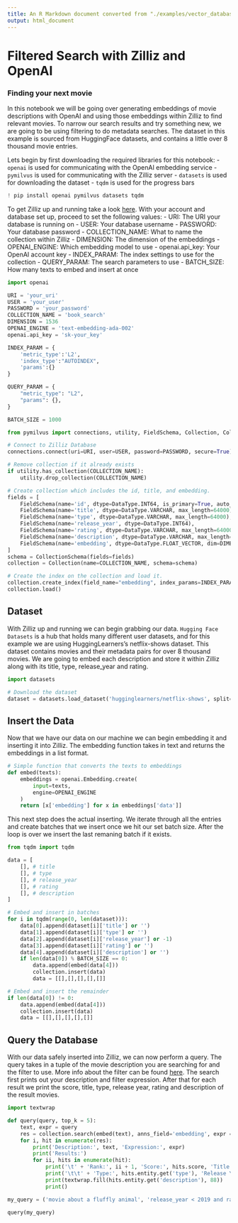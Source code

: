 ```yaml
---
title: An R Markdown document converted from "./examples/vector_databases/zilliz/Filtered_search_with_Zilliz_and_OpenAI.ipynb"
output: html_document
---
```


# Filtered Search with Zilliz and OpenAI
### Finding your next movie

In this notebook we will be going over generating embeddings of movie descriptions with OpenAI and using those embeddings within Zilliz to find relevant movies. To narrow our search results and try something new, we are going to be using filtering to do metadata searches. The dataset in this example is sourced from HuggingFace datasets, and contains a little over 8 thousand movie entries.

Lets begin by first downloading the required libraries for this notebook:
- `openai` is used for communicating with the OpenAI embedding service
- `pymilvus` is used for communicating with the Zilliz server
- `datasets` is used for downloading the dataset
- `tqdm` is used for the progress bars

```python
! pip install openai pymilvus datasets tqdm
```

To get Zilliz up and running take a look [here](https://zilliz.com/doc/quick_start). With your account and database set up, proceed to set the following values:
- URI: The URI your database is running on
- USER: Your database username
- PASSWORD: Your database password
- COLLECTION_NAME: What to name the collection within Zilliz
- DIMENSION: The dimension of the embeddings
- OPENAI_ENGINE: Which embedding model to use
- openai.api_key: Your OpenAI account key
- INDEX_PARAM: The index settings to use for the collection
- QUERY_PARAM: The search parameters to use
- BATCH_SIZE: How many texts to embed and insert at once

```python
import openai

URI = 'your_uri'
USER = 'your_user'
PASSWORD = 'your_password'
COLLECTION_NAME = 'book_search'
DIMENSION = 1536
OPENAI_ENGINE = 'text-embedding-ada-002'
openai.api_key = 'sk-your_key'

INDEX_PARAM = {
    'metric_type':'L2',
    'index_type':"AUTOINDEX",
    'params':{}
}

QUERY_PARAM = {
    "metric_type": "L2",
    "params": {},
}

BATCH_SIZE = 1000
```

```python
from pymilvus import connections, utility, FieldSchema, Collection, CollectionSchema, DataType

# Connect to Zilliz Database
connections.connect(uri=URI, user=USER, password=PASSWORD, secure=True)
```

```python
# Remove collection if it already exists
if utility.has_collection(COLLECTION_NAME):
    utility.drop_collection(COLLECTION_NAME)
```

```python
# Create collection which includes the id, title, and embedding.
fields = [
    FieldSchema(name='id', dtype=DataType.INT64, is_primary=True, auto_id=True),
    FieldSchema(name='title', dtype=DataType.VARCHAR, max_length=64000),
    FieldSchema(name='type', dtype=DataType.VARCHAR, max_length=64000),
    FieldSchema(name='release_year', dtype=DataType.INT64),
    FieldSchema(name='rating', dtype=DataType.VARCHAR, max_length=64000),
    FieldSchema(name='description', dtype=DataType.VARCHAR, max_length=64000),
    FieldSchema(name='embedding', dtype=DataType.FLOAT_VECTOR, dim=DIMENSION)
]
schema = CollectionSchema(fields=fields)
collection = Collection(name=COLLECTION_NAME, schema=schema)
```

```python
# Create the index on the collection and load it.
collection.create_index(field_name="embedding", index_params=INDEX_PARAM)
collection.load()
```

## Dataset
With Zilliz up and running we can begin grabbing our data. `Hugging Face Datasets` is a hub that holds many different user datasets, and for this example we are using HuggingLearners's netflix-shows dataset. This dataset contains movies and their metadata pairs for over 8 thousand movies. We are going to embed each description and store it within Zilliz along with its title, type, release_year and rating.

```python
import datasets

# Download the dataset 
dataset = datasets.load_dataset('hugginglearners/netflix-shows', split='train')
```

## Insert the Data
Now that we have our data on our machine we can begin embedding it and inserting it into Zilliz. The embedding function takes in text and returns the embeddings in a list format. 

```python
# Simple function that converts the texts to embeddings
def embed(texts):
    embeddings = openai.Embedding.create(
        input=texts,
        engine=OPENAI_ENGINE
    )
    return [x['embedding'] for x in embeddings['data']]
```

This next step does the actual inserting. We iterate through all the entries and create batches that we insert once we hit our set batch size. After the loop is over we insert the last remaning batch if it exists. 

```python
from tqdm import tqdm

data = [
    [], # title
    [], # type
    [], # release_year
    [], # rating
    [], # description
]

# Embed and insert in batches
for i in tqdm(range(0, len(dataset))):
    data[0].append(dataset[i]['title'] or '')
    data[1].append(dataset[i]['type'] or '')
    data[2].append(dataset[i]['release_year'] or -1)
    data[3].append(dataset[i]['rating'] or '')
    data[4].append(dataset[i]['description'] or '')
    if len(data[0]) % BATCH_SIZE == 0:
        data.append(embed(data[4]))
        collection.insert(data)
        data = [[],[],[],[],[]]

# Embed and insert the remainder 
if len(data[0]) != 0:
    data.append(embed(data[4]))
    collection.insert(data)
    data = [[],[],[],[],[]]
```

## Query the Database
With our data safely inserted into Zilliz, we can now perform a query. The query takes in a tuple of the movie description you are searching for and the filter to use. More info about the filter can be found [here](https://milvus.io/docs/boolean.md). The search first prints out your description and filter expression. After that for each result we print the score, title, type, release year, rating and description of the result movies. 

```python
import textwrap

def query(query, top_k = 5):
    text, expr = query
    res = collection.search(embed(text), anns_field='embedding', expr = expr, param=QUERY_PARAM, limit = top_k, output_fields=['title', 'type', 'release_year', 'rating', 'description'])
    for i, hit in enumerate(res):
        print('Description:', text, 'Expression:', expr)
        print('Results:')
        for ii, hits in enumerate(hit):
            print('\t' + 'Rank:', ii + 1, 'Score:', hits.score, 'Title:', hits.entity.get('title'))
            print('\t\t' + 'Type:', hits.entity.get('type'), 'Release Year:', hits.entity.get('release_year'), 'Rating:', hits.entity.get('rating'))
            print(textwrap.fill(hits.entity.get('description'), 88))
            print()

my_query = ('movie about a fluffly animal', 'release_year < 2019 and rating like \"PG%\"')

query(my_query)
```

